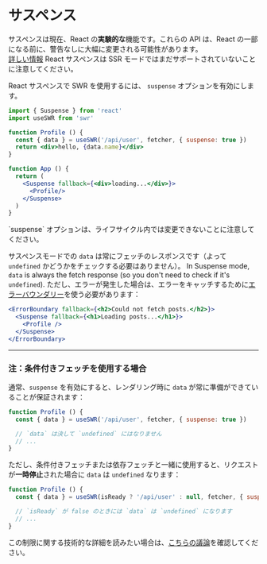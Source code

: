 
# サスペンス

<Callout emoji="🚨" background="bg-red-200 dark:text-gray-800">
  サスペンスは現在、React の<strong>実験的な</strong>機能です。これらの API は、React の一部になる前に、警告なしに大幅に変更される可能性があります。
  <br/>
  <a href="https://reactjs.org/docs/concurrent-mode-suspense.html" target="_blank" rel="noopener">詳しい情報</a>
</Callout>

<Callout>
  React サスペンスは SSR モードではまだサポートされていないことに注意してください。
</Callout>

React サスペンスで SWR を使用するには、 `suspense` オプションを有効にします。

```jsx
import { Suspense } from 'react'
import useSWR from 'swr'

function Profile () {
  const { data } = useSWR('/api/user', fetcher, { suspense: true })
  return <div>hello, {data.name}</div>
}

function App () {
  return (
    <Suspense fallback={<div>loading...</div>}>
      <Profile/>
    </Suspense>
  )
}
```

<Callout>
  `suspense` オプションは、ライフサイクル内では変更できないことに注意してください。
</Callout>

サスペンスモードでの `data` は常にフェッチのレスポンスです（よって `undefined` かどうかをチェックする必要はありません）。
In Suspense mode, `data` is always the fetch response (so you don't need to check if it's `undefined`).
ただし、エラーが発生した場合は、エラーをキャッチするために[エラーバウンダリー](https://reactjs.org/docs/concurrent-mode-suspense.html#handling-errors)を使う必要があります：

```jsx
<ErrorBoundary fallback={<h2>Could not fetch posts.</h2>}>
  <Suspense fallback={<h1>Loading posts...</h1>}>
    <Profile />
  </Suspense>
</ErrorBoundary>
```

---

### 注：条件付きフェッチを使用する場合

通常、`suspense` を有効にすると、レンダリング時に `data` が常に準備ができていることが保証されます：

```jsx
function Profile () {
  const { data } = useSWR('/api/user', fetcher, { suspense: true })

  // `data` は決して `undefined` にはなりません
  // ...
}
```

ただし、条件付きフェッチまたは依存フェッチと一緒に使用すると、リクエストが**一時停止**された場合に `data` は `undefined` なります：

```jsx
function Profile () {
  const { data } = useSWR(isReady ? '/api/user' : null, fetcher, { suspense: true })

  // `isReady` が false のときには `data` は `undefined` になります
  // ...
}
```

この制限に関する技術的な詳細を読みたい場合は、[こちらの議論](https://github.com/vercel/swr/pull/357#issuecomment-627089889)を確認してください。
